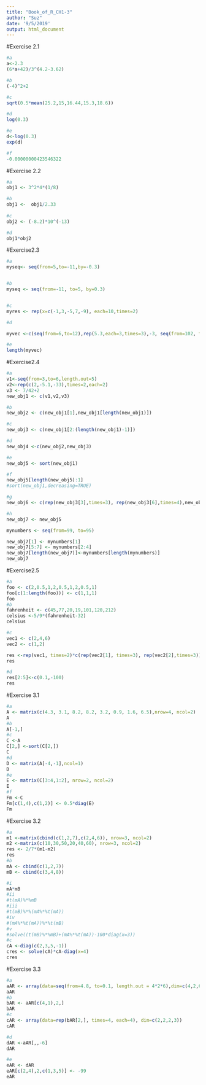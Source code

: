 ```yaml
---
title: "Book_of_R_CH1-3"
author: "Suz"
date: '9/5/2019'
output: html_document
---
```


#Exercise 2.1

```r
#a
a<-2.3
(6*a+42)/3^(4.2-3.62)

#b
(-4)^2+2

#c
sqrt(0.5*mean(25.2,15,16.44,15.3,18.6))

#d
log(0.3)

#e
d<-log(0.3)
exp(d)

#f
-0.00000000423546322

```

#Exercise 2.2

```r
#a
obj1 <- 3^2*4*(1/8)

#b
obj1 <-  obj1/2.33
  
#c
obj2 <- (-8.2)*10^(-13)

#d
obj1*obj2
```



#Exercise2.3

```r
#a
myseq<- seq(from=5,to=-11,by=-0.3)


#b
myseq <- seq(from=-11, to=5, by=0.3)


#c
myres <- rep(x=c(-1,3,-5,7,-9), each=10,times=2)

#d

myvec <-c(seq(from=6,to=12),rep(5.3,each=3,times=3),-3, seq(from=102, to=length(myres)))

#e
length(myvec)

```



#Exercise2.4

```r
#a
v1<-seq(from=3,to=6,length.out=5)
v2<-rep(c(2,-5.1,-33),times=2,each=2)
v3 <- 7/42+2
new_obj1 <- c(v1,v2,v3)

#b
new_obj2 <- c(new_obj1[1],new_obj1[length(new_obj1)])

#c
new_obj3 <- c(new_obj1[2:(length(new_obj1)-1)])

#d
new_obj4 <-c(new_obj2,new_obj3)

#e
new_obj5 <- sort(new_obj1)

#f
new_obj5[length(new_obj5):1]
#sort(new_obj1,decreasing=TRUE)

#g
new_obj6 <- c(rep(new_obj3[3],times=3), rep(new_obj3[6],times=4),new_obj3[length(new_obj3)])

#h
new_obj7 <- new_obj5

mynumbers <- seq(from=99, to=95)

new_obj7[1] <- mynumbers[1]
new_obj7[5:7] <- mynumbers[2:4]
new_obj7[length(new_obj7)]<-mynumbers[length(mynumbers)]
new_obj7

```


#Exercise2.5

```r
#a
foo <- c(2,0.5,1,2,0.5,1,2,0.5,1)
foo[c(1:length(foo))] <- c(1,1,1)
foo
#b
fahrenheit <- c(45,77,20,19,101,120,212)
celsius <-5/9*(fahrenheit-32)
celsius

#c
vec1 <- c(2,4,6)
vec2 <- c(1,2)

res <-rep(vec1, times=2)*c(rep(vec2[1], times=3), rep(vec2[2],times=3))
res

#d
res[2:5]<-c(0.1,-100)
res
```




#Exercise 3.1
```r
#a
A <- matrix(c(4.3, 3.1, 8.2, 8.2, 3.2, 0.9, 1.6, 6.5),nrow=4, ncol=2)
A
#b
A[-1,]
#c
C <-A
C[2,] <-sort(C[2,])
C
#d
D <- matrix(A[-4,-1],ncol=1)
D
#e
E <- matrix(C[3:4,1:2], nrow=2, ncol=2)
E
#f
Fm <-C
Fm[c(1,4),c(1,2)] <- 0.5*diag(E)
Fm
```



#Exercise 3.2

```r
#a
m1 <-matrix(cbind(c(1,2,7),c(2,4,6)), nrow=3, ncol=2)
m2 <-matrix(c(10,30,50,20,40,60), nrow=3, ncol=2)
res <- 2/7*(m1-m2)
res
#b
mA <- cbind(c(1,2,7))
mB <- cbind(c(3,4,8))

#i
mA*mB
#ii
#t(mA)%*%mB
#iii
#t(mB)%*%(mA%*%t(mA))
#iv
#(mA%*%t(mA))%*%t(mB)
#v
#solve((t(mB)%*%mB)+(mA%*%t(mA))-100*diag(x=3))
#c
cA <-diag(c(2,3,5,-1))
cres <- solve(cA)*cA-diag(x=4)
cres
```


#Exercise 3.3
```r
#a
aAR <- array(data=seq(from=4.8, to=0.1, length.out = 4*2*6),dim=c(4,2,6))
aAR
#b
bAR <- aAR[c(4,1),2,]
bAR
#c
cAR <- array(data=rep(bAR[2,], times=4, each=4), dim=c(2,2,2,3))
cAR

#d
dAR <-aAR[,,-6]
dAR

#e
eAR <- dAR
eAR[c(2,4),2,c(1,3,5)] <- -99
eAR
```


